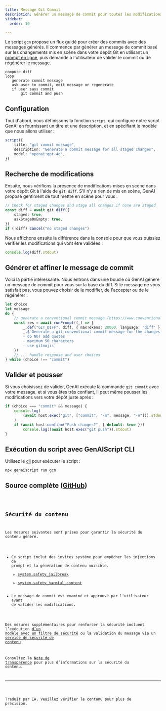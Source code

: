 ```yaml
---
title: Message Git Commit
description: Générer un message de commit pour toutes les modifications mises en scène
sidebar:
  order: 10

---
```



Le script `gcm` propose un flux guidé pour créer des commits avec des messages générés.
Il commence par générer un message de commit basé sur les changements mis en scène dans votre dépôt Git
en utilisant un [prompt en ligne](../../reference/scripts/inline-prompts/),
puis demande à l'utilisateur de valider le commit ou de régénérer le message.

```text
compute diff
loop
   generate commit message
   ask user to commit, edit message or regenerate
   if user says commit
       git commit and push
```

## Configuration

Tout d'abord, nous définissons la fonction `script`, qui configure notre script GenAI en fournissant un titre et une description, et en spécifiant le modèle que nous allons utiliser :

```ts
script({
    title: "git commit message",
    description: "Generate a commit message for all staged changes",
    model: "openai:gpt-4o",
})
```

## Recherche de modifications

Ensuite, nous vérifions la présence de modifications mises en scène dans votre dépôt Git à l'aide de `git diff`.
S'il n'y a rien de mis en scène, GenAI propose gentiment de tout mettre en scène pour vous :

```ts
// Check for staged changes and stage all changes if none are staged
const diff = await git.diff({
    staged: true,
    askStageOnEmpty: true,
})
if (!diff) cancel("no staged changes")
```

Nous affichons ensuite la différence dans la console pour que vous puissiez vérifier les modifications qui vont être validées :

```ts
console.log(diff.stdout)
```

## Générer et affiner le message de commit

Voici la partie intéressante. Nous entrons dans une boucle où GenAI génère un message de commit pour vous sur la base du diff. Si le message ne vous satisfait pas, vous pouvez choisir de le modifier, de l'accepter ou de le régénérer :

```ts
let choice
let message
do {
    // generate a conventional commit message (https://www.conventionalcommits.org/en/v1.0.0/)
    const res = await runPrompt((_) => {
        _.def("GIT_DIFF", diff, { maxTokens: 20000, language: "diff" })
        _.$`Generate a git conventional commit message for the changes in GIT_DIFF.
        - do NOT add quotes
        - maximum 50 characters
        - use gitmojis`
    })
    // ... handle response and user choices
} while (choice !== "commit")
```

## Valider et pousser

Si vous choisissez de valider, GenAI exécute la commande `git commit` avec votre message, et si vous êtes très confiant, il peut même pousser les modifications vers votre dépôt juste après :

```ts
if (choice === "commit" && message) {
    console.log(
        (await host.exec("git", ["commit", "-m", message, "-n"])).stdout
    )
    if (await host.confirm("Push changes?", { default: true }))
        console.log((await host.exec("git push")).stdout)
}
```

## Exécution du script avec GenAIScript CLI

Utilisez le [cli](../../reference/cli/) pour exécuter le script :

```shell
npx genaiscript run gcm
```

## Source complète ([GitHub](https://github.com/microsoft/genaiscript/blob/main/packages/sample/genaisrc/samples/gcm.genai.mts))

<Code code={source} wrap={true} lang="ts" title="gcm.genai.mts" />

## Sécurité du contenu

Les mesures suivantes sont prises pour garantir la sécurité du contenu généré.

* Ce script inclut des invites système pour empêcher les injections de prompt et la génération de contenu nuisible.
  * [system.safety\_jailbreak](../../reference/scripts/system#systemsafety_jailbreak/)
  * [system.safety\_harmful\_content](../../reference/scripts/system#systemsafety_harmful_content/)
* Le message de commit est examiné et approuvé par l'utilisateur avant de valider les modifications.

Des mesures supplémentaires pour renforcer la sécurité incluent l’exécution [d’un modèle avec un filtre de sécurité](https://learn.microsoft.com/en-us/azure/ai-services/openai/concepts/content-filter?tabs=warning%2Cuser-prompt%2Cpython-new)
ou la validation du message via un [service de sécurité de contenu](../../reference/scripts/content-safety/).

Consultez la [Note de transparence](../../reference/transparency-note/) pour plus d’informations sur la sécurité du contenu.

<hr />

Traduit par IA. Veuillez vérifier le contenu pour plus de précision.
